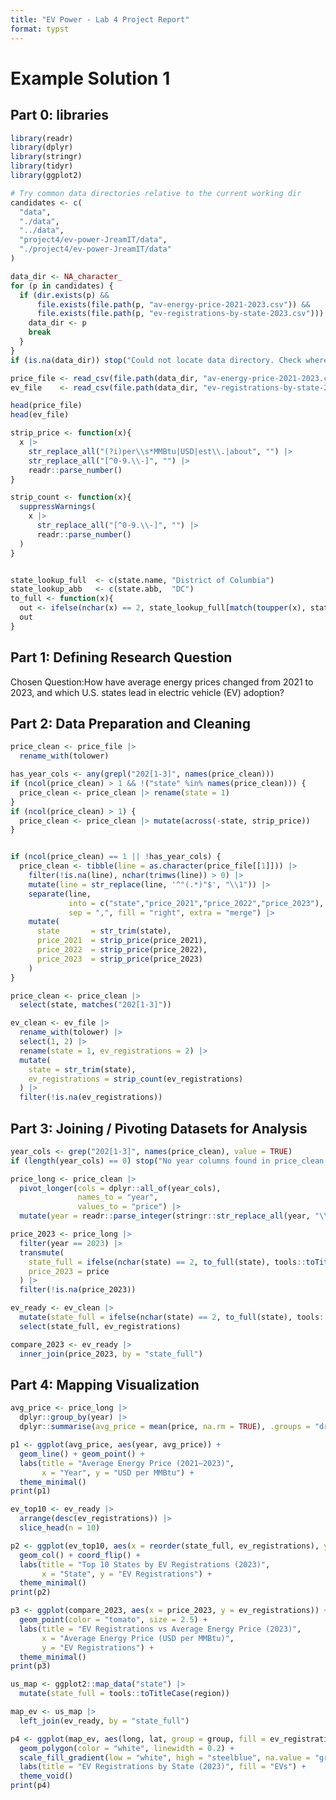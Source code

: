 ```yaml
---
title: "EV Power - Lab 4 Project Report"
format: typst
---
```


# Example Solution 1

## **Part 0: libraries**

```r
library(readr)
library(dplyr)
library(stringr)
library(tidyr)
library(ggplot2)

# Try common data directories relative to the current working dir
candidates <- c(
  "data",
  "./data",
  "../data",
  "project4/ev-power-JreamIT/data",
  "./project4/ev-power-JreamIT/data"
)

data_dir <- NA_character_
for (p in candidates) {
  if (dir.exists(p) &&
      file.exists(file.path(p, "av-energy-price-2021-2023.csv")) &&
      file.exists(file.path(p, "ev-registrations-by-state-2023.csv"))) {
    data_dir <- p
    break
  }
}
if (is.na(data_dir)) stop("Could not locate data directory. Check where the two CSVs live.")

price_file <- read_csv(file.path(data_dir, "av-energy-price-2021-2023.csv"), show_col_types = FALSE)
ev_file    <- read_csv(file.path(data_dir, "ev-registrations-by-state-2023.csv"), show_col_types = FALSE)

head(price_file)
head(ev_file)

strip_price <- function(x){
  x |>
    str_replace_all("(?i)per\\s*MMBtu|USD|est\\.|about", "") |>
    str_replace_all("[^0-9.\\-]", "") |>            
    readr::parse_number()
}

strip_count <- function(x){
  suppressWarnings(
    x |>
      str_replace_all("[^0-9.\\-]", "") |>
      readr::parse_number()
  )
}


state_lookup_full  <- c(state.name, "District of Columbia")
state_lookup_abb   <- c(state.abb,  "DC")
to_full <- function(x){
  out <- ifelse(nchar(x) == 2, state_lookup_full[match(toupper(x), state_lookup_abb)], x)
  out
}
```

## **Part 1:** **Defining Research Question**

Chosen Question:How have average energy prices changed from 2021 to 2023, and which U.S. states lead in electric vehicle (EV) adoption?

## **Part 2: Data Preparation and Cleaning**

```r
price_clean <- price_file |>
  rename_with(tolower)

has_year_cols <- any(grepl("202[1-3]", names(price_clean)))
if (ncol(price_clean) > 1 && !("state" %in% names(price_clean))) {
  price_clean <- price_clean |> rename(state = 1)
}
if (ncol(price_clean) > 1) {
  price_clean <- price_clean |> mutate(across(-state, strip_price))
}


if (ncol(price_clean) == 1 || !has_year_cols) {
  price_clean <- tibble(line = as.character(price_file[[1]])) |>
    filter(!is.na(line), nchar(trimws(line)) > 0) |>
    mutate(line = str_replace(line, '^"(.*)"$', "\\1")) |>
    separate(line,
             into = c("state","price_2021","price_2022","price_2023"),
             sep = ",", fill = "right", extra = "merge") |>
    mutate(
      state       = str_trim(state),
      price_2021  = strip_price(price_2021),
      price_2022  = strip_price(price_2022),
      price_2023  = strip_price(price_2023)
    )
}

price_clean <- price_clean |>
  select(state, matches("202[1-3]"))

ev_clean <- ev_file |>
  rename_with(tolower) |>
  select(1, 2) |>
  rename(state = 1, ev_registrations = 2) |>
  mutate(
    state = str_trim(state),
    ev_registrations = strip_count(ev_registrations)
  ) |>
  filter(!is.na(ev_registrations))
```

## **Part 3: Joining / Pivoting Datasets for Analysis**

```r
year_cols <- grep("202[1-3]", names(price_clean), value = TRUE)
if (length(year_cols) == 0) stop("No year columns found in price_clean after cleaning.")

price_long <- price_clean |>
  pivot_longer(cols = dplyr::all_of(year_cols),
               names_to = "year",
               values_to = "price") |>
  mutate(year = readr::parse_integer(stringr::str_replace_all(year, "\\D", "")))

price_2023 <- price_long |>
  filter(year == 2023) |>
  transmute(
    state_full = ifelse(nchar(state) == 2, to_full(state), tools::toTitleCase(state)),
    price_2023 = price
  ) |>
  filter(!is.na(price_2023))

ev_ready <- ev_clean |>
  mutate(state_full = ifelse(nchar(state) == 2, to_full(state), tools::toTitleCase(state))) |>
  select(state_full, ev_registrations)

compare_2023 <- ev_ready |>
  inner_join(price_2023, by = "state_full")
```

## **Part 4: Mapping Visualization**

```r

avg_price <- price_long |>
  dplyr::group_by(year) |>
  dplyr::summarise(avg_price = mean(price, na.rm = TRUE), .groups = "drop")

p1 <- ggplot(avg_price, aes(year, avg_price)) +
  geom_line() + geom_point() +
  labs(title = "Average Energy Price (2021–2023)",
       x = "Year", y = "USD per MMBtu") +
  theme_minimal()
print(p1)

ev_top10 <- ev_ready |>
  arrange(desc(ev_registrations)) |>
  slice_head(n = 10)

p2 <- ggplot(ev_top10, aes(x = reorder(state_full, ev_registrations), y = ev_registrations)) +
  geom_col() + coord_flip() +
  labs(title = "Top 10 States by EV Registrations (2023)",
       x = "State", y = "EV Registrations") +
  theme_minimal()
print(p2)

p3 <- ggplot(compare_2023, aes(x = price_2023, y = ev_registrations)) +
  geom_point(color = "tomato", size = 2.5) +
  labs(title = "EV Registrations vs Average Energy Price (2023)",
       x = "Average Energy Price (USD per MMBtu)",
       y = "EV Registrations") +
  theme_minimal()
print(p3)

us_map <- ggplot2::map_data("state") |>
  mutate(state_full = tools::toTitleCase(region))

map_ev <- us_map |>
  left_join(ev_ready, by = "state_full")

p4 <- ggplot(map_ev, aes(long, lat, group = group, fill = ev_registrations)) +
  geom_polygon(color = "white", linewidth = 0.2) +
  scale_fill_gradient(low = "white", high = "steelblue", na.value = "grey90") +
  labs(title = "EV Registrations by State (2023)", fill = "EVs") +
  theme_void()
print(p4)
```